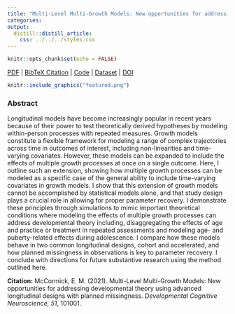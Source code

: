 ```yaml
---
title: "Multi-Level Multi-Growth Models: New opportunities for addressing developmental theory using advanced longitudinal designs with planned missingness."
categories:
output:
  distill::distill_article:
    css: ../../../styles.css
---
```


```r
knitr::opts_chunk$set(echo = FALSE)
```

[<i class="fas fa-file-download"></i> PDF](26.McCormick-2021-DCN.pdf) | [<i class="fas fa-quote-left"></i><i class="fas fa-quote-right"></i> BibTeX Citation](cite.bib) | [<i class="ai ai-open-materials"></i> Code](https://osf.io/k9rfs/) | [<i class="ai ai-open-data"></i> Dataset](https://osf.io/k9rfs/) | [<i class="fas fa-link"></i> DOI](https://doi.org/https://doi.org/10.1016/j.dcn.2021.101001)

```r
knitr::include_graphics("featured.png")
```

### Abstract
Longitudinal models have become increasingly popular in recent years because of their power to test theoretically derived hypotheses by modeling within-person processes with repeated measures. Growth models constitute a flexible framework for modeling a range of complex trajectories across time in outcomes of interest, including non-linearities and time-varying covariates. However, these models can be expanded to include the effects of multiple growth processes at once on a single outcome. Here, I outline such an extension, showing how multiple growth processes can be modeled as a specific case of the general ability to include time-varying covariates in growth models. I show that this extension of growth models cannot be accomplished by statistical models alone, and that study design plays a crucial role in allowing for proper parameter recovery. I demonstrate these principles through simulations to mimic important theoretical conditions where modeling the effects of multiple growth processes can address developmental theory including, disaggregating the effects of age and practice or treatment in repeated assessments and modeling age- and puberty-related effects during adolescence. I compare how these models behave in two common longitudinal designs, cohort and accelerated, and how planned missingness in observations is key to parameter recovery. I conclude with directions for future substantive research using the method outlined here.

**Citation:** McCormick, E. M. (2021). Multi-Level Multi-Growth Models: New opportunities for addressing developmental theory using advanced longitudinal designs with planned missingness. *Developmental Cognitive Neuroscience, 51*, 101001.